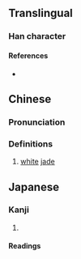 {{character info}}
==Translingual==

===Han character===
{{Han char|rn=96|rad=玉|as=08|sn=13|four=|canj=MMMGI|ids=⿱亞玉}}

====References====
* {{Han ref|kx=0734.250|dkj=21064|dj=1146.260|hdz=21124.110|uh=7427|ud=29735}}

==Chinese==
{{zh-forms}}

===Pronunciation===
{{zh-pron
|m=è
|c=ok3
|h=gd=
|mn=
|w=
|mc=y
|oc=y
|cat=n
}}

===Definitions===

# [[white]] [[jade]]

==Japanese==

===Kanji===
{{ja-kanji|grade=|rs=⽟8}}

# {{rfdef|ja|sort=⽟8}}

====Readings====
{{ja-readings|on=[[アク]] (aku)|kun=|nanori=}}